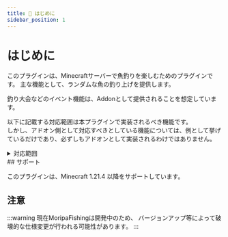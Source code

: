 ```yaml
---
title: 🎣 はじめに
sidebar_position: 1
---
```


# はじめに

このプラグインは、Minecraftサーバーで魚釣りを楽しむためのプラグインです。
主な機能として、ランダムな魚の釣り上げを提供します。

釣り大会などのイベント機能は、Addonとして提供されることを想定しています。

以下に記載する対応範囲は本プラグインで実装されるべき機能です。<br />
しかし、アドオン側として対応すべきとしている機能については、例として挙げているだけであり、必ずしもアドオンとして実装されるわけではありません。

<details>
<summary>対応範囲</summary>

### 当プラグインで対応すべき部分

#### 基本機能
- ワールドの管理
- 天候の管理
- 魚釣りの基本システム

#### 魚関連
- 魚のサイズなどの記録
- 魚の種類とレアリティの管理

#### システム関連
- 釣り上げまでの速度変化のインターフェース提供
- 釣果の統計データ収集

### アドオン側で対応すべき部分

#### イベント関連
- 特別な魚のイベント
- 釣り大会の開催

#### システム拡張
- 魚の売却
- スキルシステム
- 釣りスポットのランキング
- 釣りスポットの設定
- 釣り関連の実績
- 釣り竿のカスタマイズ
- 釣り竿の強化システム
- 釣り上げまでの時間調整
- 魚釣りクエスト

</details>
## サポート

このプラグインは、Minecraft 1.21.4 以降をサポートしています。

## 注意

:::warning
現在MoripaFishingは開発中のため、
バージョンアップ等によって破壊的な仕様変更が行われる可能性があります。
:::
